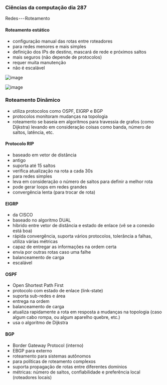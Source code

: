 




### Ciências da computação dia 287

Redes --- Roteamento

#### Roteamento estático

-   configuração manual das rotas entre roteadores
-   para redes menores e mais simples
-   definição dos IPs de destino, mascará de rede e próximos saltos
-   mais seguros (não depende de protocolos)
-   requer muita manutenção
-   não é escalável

![image](https://cdn-images-1.medium.com/max/800/1*ox0-9SYidBcUOSSKcMMD1A.png)

![image](https://cdn-images-1.medium.com/max/800/1*0KqfmwQldtQyuBFwIr8VYg.png)








### Roteamento Dinâmico

-   utiliza protocolos como OSPF, EIGRP e BGP
-   protocolos monitoram mudanças na topologia
-   roteamento se baseia em algoritmos para travessia de grafos (como
    Dijkstra) levando em consideração coisas como banda, número de
    saltos, latência, etc.

#### Protocolo RIP

-   baseado em vetor de distância
-   antigo
-   suporta até 15 saltos
-   verifica atualização na rota a cada 30s
-   para redes simples
-   leva em consideração o número de saltos para definir a melhor rota
-   pode gerar loops em redes grandes
-   convergência lenta (para trocar de rota)

#### EIGRP

-   da CISCO
-   baseado no algoritmo DUAL
-   híbrido entre vetor de distância e estado de enlace (vê se a conexão
    está boa)
-   rápida convergência, suporta vários protocolos, tolerância a falhas,
    utiliza várias métricas
-   capaz de entregar as informações na ordem certa
-   envia por outras rotas caso uma falhe
-   balanceamento de carga
-   escalável

#### OSPF

-   Open Shortest Path First
-   protocolo com estado de enlace (link-state)
-   suporta sub-redes e área
-   entrega na ordem
-   balanceamento de carga
-   atualiza rapidamente a rota em resposta a mudanças na topologia
    (caso algum cabo rompa, ou algum aparelho quebre, etc.)
-   usa o algoritmo de Dijkstra

#### BGP

-   Border Gateway Protocol (interno)
-   EBGP para externo
-   roteamento para sistemas autônomos
-   para políticas de roteamento complexos
-   suporta propagação de rotas entre diferentes domínios
-   métricas: número de saltos, confiabilidade e preferência local
    (roteadores locais)


